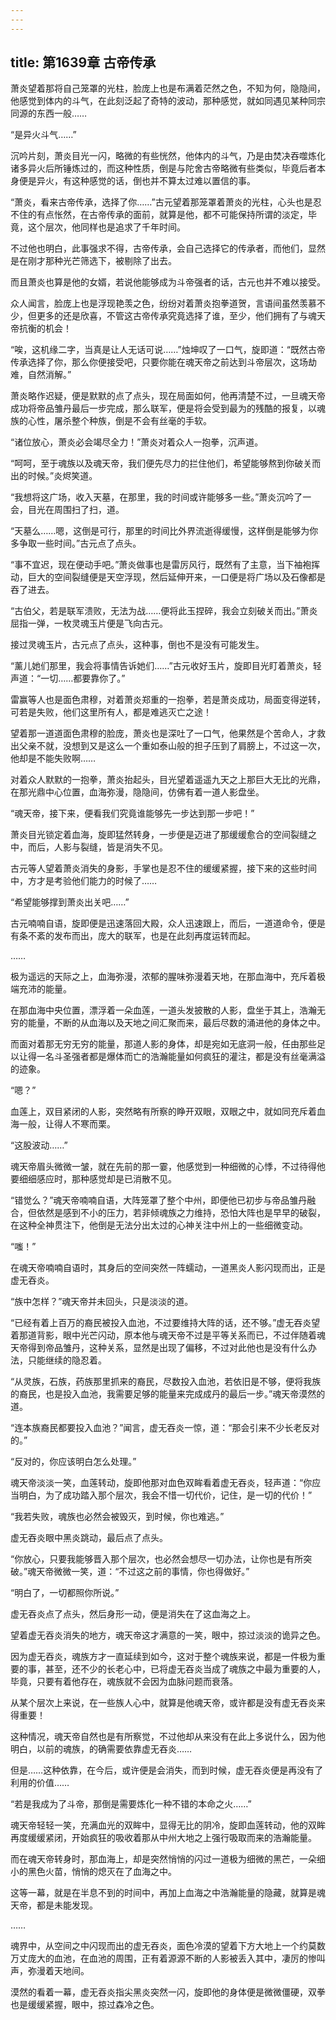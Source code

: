 ```yaml
---
---
---
```

title: 第1639章 古帝传承
---



萧炎望着那将自己笼罩的光柱，脸庞上也是布满着茫然之色，不知为何，隐隐间，他感觉到体内的斗气，在此刻泛起了奇特的波动，那种感觉，就如同遇见某种同宗同源的东西一般……

“是异火斗气……”

沉吟片刻，萧炎目光一闪，略微的有些恍然，他体内的斗气，乃是由焚决吞噬炼化诸多异火后所锤炼过的，而这种性质，倒是与陀舍古帝略微有些类似，毕竟后者本身便是异火，有这种感觉的话，倒也并不算太过难以置信的事。

“萧炎，看来古帝传承，选择了你……”古元望着那笼罩着萧炎的光柱，心头也是忍不住的有点怅然，在古帝传承的面前，就算是他，都不可能保持所谓的淡定，毕竟，这个层次，他同样也是追求了千年时间。

不过他也明白，此事强求不得，古帝传承，会自己选择它的传承者，而他们，显然是在刚才那种光芒筛选下，被剔除了出去。

而且萧炎也算是他的女婿，若说他能够成为斗帝强者的话，古元也并不难以接受。

众人闻言，脸庞上也是浮现艳羡之色，纷纷对着萧炎抱拳道贺，言语间虽然羡慕不少，但更多的还是欣喜，不管这古帝传承究竟选择了谁，至少，他们拥有了与魂天帝抗衡的机会！

“唉，这机缘二字，当真是让人无话可说……”烛坤叹了一口气，旋即道：“既然古帝传承选择了你，那么你便接受吧，只要你能在魂天帝之前达到斗帝层次，这场劫难，自然消解。”

萧炎略作迟疑，便是默默的点了点头，现在局面如何，他再清楚不过，一旦魂天帝成功将帝品雏丹最后一步完成，那么联军，便是将会受到最为的残酷的报复，以魂族的心性，屠杀整个种族，倒是不会有丝毫的手软。

“诸位放心，萧炎必会竭尽全力！”萧炎对着众人一抱拳，沉声道。

“呵呵，至于魂族以及魂天帝，我们便先尽力的拦住他们，希望能够熬到你破关而出的时候。”炎烬笑道。

“我想将这广场，收入天墓，在那里，我的时间或许能够多一些。”萧炎沉吟了一会，目光在周围扫了扫，道。

“天墓么……嗯，这倒是可行，那里的时间比外界流逝得缓慢，这样倒是能够为你多争取一些时间。”古元点了点头。

“事不宜迟，现在便动手吧。”萧炎做事也是雷厉风行，既然有了主意，当下袖袍挥动，巨大的空间裂缝便是天空浮现，然后延伸开来，一口便是将广场以及石像都是吞了进去。

“古伯父，若是联军溃败，无法为战……便将此玉捏碎，我会立刻破关而出。”萧炎屈指一弹，一枚灵魂玉片便是飞向古元。

接过灵魂玉片，古元点了点头，这种事，倒也不是没有可能发生。

“薰儿她们那里，我会将事情告诉她们……”古元收好玉片，旋即目光盯着萧炎，轻声道：“一切……都要靠你了。”

雷赢等人也是面色肃穆，对着萧炎郑重的一抱拳，若是萧炎成功，局面变得逆转，可若是失败，他们这里所有人，都是难逃灭亡之途！

望着那一道道面色肃穆的脸庞，萧炎也是深吐了一口气，他果然是个苦命人，才救出父亲不就，没想到又是这么一个重如泰山般的担子压到了肩膀上，不过这一次，他却是不能失败啊……

对着众人默默的一抱拳，萧炎抬起头，目光望着遥遥九天之上那巨大无比的光鼎，在那光鼎中心位置，血海弥漫，隐隐间，仿佛有着一道人影盘坐。

“魂天帝，接下来，便看我们究竟谁能够先一步达到那一步吧！”

萧炎目光锁定着血海，旋即猛然转身，一步便是迈进了那缓缓愈合的空间裂缝之中，而后，人影与裂缝，皆是消失不见。

古元等人望着萧炎消失的身影，手掌也是忍不住的缓缓紧握，接下来的这些时间中，方才是考验他们能力的时候了……

“希望能够撑到萧炎出关吧……”

古元喃喃自语，旋即便是迅速落回大殿，众人迅速跟上，而后，一道道命令，便是有条不紊的发布而出，庞大的联军，也是在此刻再度运转而起。

……

极为遥远的天际之上，血海弥漫，浓郁的腥味弥漫着天地，在那血海中，充斥着极端充沛的能量。

在那血海中央位置，漂浮着一朵血莲，一道头发披散的人影，盘坐于其上，浩瀚无穷的能量，不断的从血海以及天地之间汇聚而来，最后尽数的涌进他的身体之中。

而面对着那无穷无穷的能量，那道人影的身体，却是宛如无底洞一般，任由那些足以让得一名斗圣强者都是爆体而亡的浩瀚能量如何疯狂的灌注，都是没有丝毫满溢的迹象。

“嗯？”

血莲上，双目紧闭的人影，突然略有所察的睁开双眼，双眼之中，就如同充斥着血海一般，让得人不寒而栗。

“这股波动……”

魂天帝眉头微微一皱，就在先前的那一霎，他感觉到一种细微的心悸，不过待得他要细细感应时，那种感觉却是已消散不见。

“错觉么？”魂天帝喃喃自语，大阵笼罩了整个中州，即便他已初步与帝品雏丹融合，但依然是感到不小的压力，若非倾魂族之力维持，恐怕大阵也是早早的破裂，在这种全神贯注下，他倒是无法分出太过的心神关注中州上的一些细微变动。

“嗤！”

在魂天帝喃喃自语时，其身后的空间突然一阵蠕动，一道黑炎人影闪现而出，正是虚无吞炎。

“族中怎样？”魂天帝并未回头，只是淡淡的道。

“已经有着上百万的裔民被投入血池，不过要维持大阵的话，还不够。”虚无吞炎望着那道背影，眼中光芒闪动，原本他与魂天帝不过是平等关系而已，不过伴随着魂天帝得到帝品雏丹，这种关系，显然是出现了偏移，不过对此他也是没有什么办法，只能继续的隐忍着。

“从灵族，石族，药族那里抓来的裔民，尽数投入血池，若依旧是不够，便将我族的裔民，也是投入血池，我需要足够的能量来完成成丹的最后一步。”魂天帝漠然的道。

“连本族裔民都要投入血池？”闻言，虚无吞炎一惊，道：“那会引来不少长老反对的。”

“反对的，你应该明白怎么处理。”

魂天帝淡淡一笑，血莲转动，旋即他那对血色双眸看着虚无吞炎，轻声道：“你应当明白，为了成功踏入那个层次，我会不惜一切代价，记住，是一切的代价！”

“我若失败，魂族也必然会被毁灭，到时候，你也难逃。”

虚无吞炎眼中黑炎跳动，最后点了点头。

“你放心，只要我能够晋入那个层次，也必然会想尽一切办法，让你也是有所突破。”魂天帝微微一笑，道：“不过这之前的事情，你也得做好。”

“明白了，一切都照你所说。”

虚无吞炎点了点头，然后身形一动，便是消失在了这血海之上。

望着虚无吞炎消失的地方，魂天帝这才满意的一笑，眼中，掠过淡淡的诡异之色。

因为虚无吞炎，魂族方才一直延续到如今，这对于整个魂族来说，都是一件极为重要的事，甚至，还不少的长老心中，已将虚无吞炎当成了魂族之中最为重要的人，毕竟，只要有着他存在，魂族就不会因为血脉问题而衰落。

从某个层次上来说，在一些族人心中，就算是他魂天帝，或许都是没有虚无吞炎来得重要！

这种情况，魂天帝自然也是有所察觉，不过他却从来没有在此上多说什么，因为他明白，以前的魂族，的确需要依靠虚无吞炎……

但是……这种依靠，在今后，或许便是会消失，而到时候，虚无吞炎便是再没有了利用的价值……

“若是我成为了斗帝，那倒是需要炼化一种不错的本命之火……”

魂天帝轻轻一笑，充满血光的双眸中，显得无比的阴冷，旋即血莲转动，他的双眸再度缓缓紧闭，开始疯狂的吸收着那从中州大地之上强行吸取而来的浩瀚能量。

而在魂天帝转身时，那血海上，却是突然悄悄的闪过一道极为细微的黑芒，一朵细小的黑色火苗，悄悄的熄灭在了血海之中。

这等一幕，就是在半息不到的时间中，再加上血海之中浩瀚能量的隐藏，就算是魂天帝，都是未能发现。

……

魂界中，从空间之中闪现而出的虚无吞炎，面色冷漠的望着下方大地上一个约莫数万丈庞大的血池，在血池的周围，正有着源源不断的人影被丢入其中，凄厉的惨叫声，弥漫着天地间。

漠然的看着一幕，虚无吞炎指尖黑炎突然一闪，旋即他的身体便是微微僵硬，双拳也是缓缓紧握，眼中，掠过森冷之色。